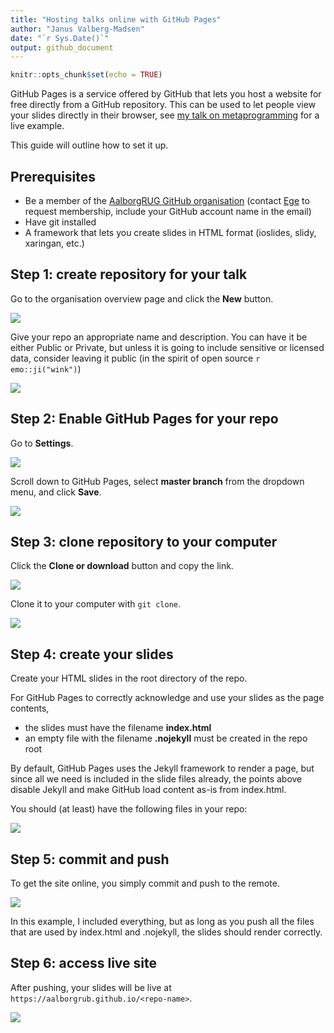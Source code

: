 ```yaml
---
title: "Hosting talks online with GitHub Pages"
author: "Janus Valberg-Madsen"
date: "`r Sys.Date()`"
output: github_document
---
```


<!-- hosting.md is generated from hosting.Rmd. Please edit that file -->

```r
knitr::opts_chunk$set(echo = TRUE)
```

GitHub Pages is a service offered by GitHub that lets you host a website for free directly from a GitHub repository.
This can be used to let people view your slides directly in their browser, see [my talk on metaprogramming](https://aalborgrug.github.io/talk-nse) for a live example.

This guide will outline how to set it up.


## Prerequisites

- Be a member of the [AalborgRUG GitHub organisation](https://github.com/AalborgRUG) (contact [Ege](mailto:rubak@math.aau.dk) to request membership, include your GitHub account name in the email)
- Have git installed
- A framework that lets you create slides in HTML format (ioslides, slidy, xaringan, etc.)


## Step 1: create repository for your talk

Go to the organisation overview page and click the **New** button.

![](img/hosting/new-repo-1.png)

Give your repo an appropriate name and description.
You can have it be either Public or Private, but unless it is going to include sensitive or licensed data, consider leaving it public (in the spirit of open source `r emo::ji("wink")`)

![](img/hosting/new-repo-2.png)


## Step 2: Enable GitHub Pages for your repo

Go to **Settings**.

![](img/hosting/settings-pages-1.png)

Scroll down to GitHub Pages, select **master branch** from the dropdown menu, and click **Save**.

![](img/hosting/settings-pages-2.png)


## Step 3: clone repository to your computer

Click the **Clone or download** button and copy the link.

![](img/hosting/clone-repo-1.png)

Clone it to your computer with `git clone`.

![](img/hosting/clone-repo-2.png)


## Step 4: create your slides

Create your HTML slides in the root directory of the repo.

For GitHub Pages to correctly acknowledge and use your slides as the page contents,

- the slides must have the filename **index.html**
- an empty file with the filename **.nojekyll** must be created in the repo root

By default, GitHub Pages uses the Jekyll framework to render a page, but since all we need is included in the slide files already, the points above disable Jekyll and make GitHub load content as-is from index.html.

You should (at least) have the following files in your repo:

![](img/hosting/files.png)


## Step 5: commit and push

To get the site online, you simply commit and push to the remote.

![](img/hosting/commit-push.png)

In this example, I included everything, but as long as you push all the files that are used by index.html and .nojekyll, the slides should render correctly.


## Step 6: access live site

After pushing, your slides will be live at `https://aalborgrub.github.io/<repo-name>`.

![](img/hosting/live-talk.png)
